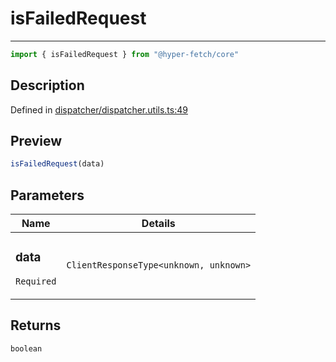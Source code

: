 

# isFailedRequest

<div class="api-docs__separator" data-reactroot="">

---

</div><div class="api-docs__import" data-reactroot="">

```ts
import { isFailedRequest } from "@hyper-fetch/core"
```

</div><div class="api-docs__section">

## Description

</div><div class="api-docs__description"><span class="api-docs__do-not-parse">



</span></div><p class="api-docs__definition">

Defined in [dispatcher/dispatcher.utils.ts:49](https://github.com/BetterTyped/hyper-fetch/blob/aff5c35a/packages/core/src/dispatcher/dispatcher.utils.ts#L49)

</p><div class="api-docs__section">

## Preview

</div><div class="api-docs__preview fn">

```ts
isFailedRequest(data)
```

</div><div class="api-docs__section">

## Parameters

</div><div class="api-docs__parameters"><table><thead><tr><th>Name</th><th>Details</th></tr></thead><tbody><tr param-data="data"><td class="api-docs__param-name required">

### data 

`Required`

</td><td class="api-docs__param-type">

`ClientResponseType<unknown, unknown>`

</td></tr></tbody></table></div><div class="api-docs__section">

## Returns

</div><div class="api-docs__returns">

```ts
boolean
```

</div>